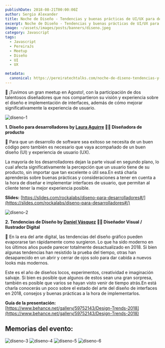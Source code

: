 ```yaml
---
publishDate: 2018-08-21T00:00:00Z
author: Sergio Alexander
title: Noche de Diseño - Tendencias y buenas prácticas de UI/UX para desarrolladores
excerpt: Noche de Diseño - Tendencias y buenas prácticas de UI/UX para desarrolladores
image: ~/assets/images/posts/banners/diseno.jpeg
category: Javascript
tags:
  - Javascript
  - PereiraJs
  - Meetup
  - Diseño
  - UI
  - UX

metadata:
  canonical: https://pereiratechtalks.com/noche-de-diseno-tendencias-y-buenas-practicas-de-ui-ux-para-desarrolladores/
---
```


📣 ¡Tuvimos un gran meetup en Agosto!, con la participación de dos talentosos diseñadores que nos compartieron su visión y experiencia sobre el diseño e implementación de interfaces, además de cómo mejorar significativamente la experiencia de usuario.

![diseno-1](~/assets/images/posts/content/diseno-1.jpeg)

**1\. Diseño para desarrolladores by [Laura Aguirre](https://twitter.com/lauraguirre011) 🧙‍♀️ Diseñadora de producto**

🔎 Para que un desarrollo de software sea exitoso se necesita de un buen código pero también es necesario que vaya acompañado de un buen diseño (UI) y experiencia de usuario (UX).

La mayoría de los desarrolladores dejan la parte visual en segundo plano, lo cual afecta significativamente la percepción que un usuario tiene de su producto, sin importar que tan excelente o útil sea.En está charla aprenderás sobre buenas prácticas y consideraciones a tener en cuenta a la hora de diseñar e implementar interfaces de usuario, que permitan al cliente tener la mejor experiencia posible.

**Slides:** [https://slides.com/rockalabs/diseno-para-desarrolladores#/](https://slides.com/rockalabs/diseno-para-desarrolladores#/)

![diseno-2](~/assets/images/posts/content/diseno-2.jpeg)

**2\. Tendencias de Diseño by [Daniel Vásquez](https://www.instagram.com/koruproject/) 🧙‍♂️ Diseñador Visual / Ilustrador Digital**

🔎 En la era del arte digital, las tendencias del diseño gráfico pueden evaporarse tan rápidamente como surgieron. Lo que ha sido moderno en los últimos años puede parecer totalmente desactualizado en 2018. Si bien algunas tendencias han resistido la prueba del tiempo, otras han desaparecido en un abrir y cerrar de ojos solo para dar cabida a nuevos looks más modernos.

Este es el año de diseños locos, experimentos, creatividad e imaginación salvaje. Si bien es posible que algunos de estos sean una gran sorpresa, también es posible que varios se hayan visto venir de tiempo atrás.En está charla conocerás un poco sobre el estado del arte del diseño de interfaces en 2018, consejos y buenas prácticas a la hora de implementarlos.

**Guía de la presentación:** [https://www.behance.net/gallery/59752143/Design-Trends-2018](https://www.behance.net/gallery/59752143/Design-Trends-2018)

Memorias del evento:
--------------------

![diseno-3](~/assets/images/posts/content/diseno-3.jpeg)
![diseno-4](~/assets/images/posts/content/diseno-4.jpeg)
![diseno-5](~/assets/images/posts/content/diseno-5.jpeg)
![diseno-6](~/assets/images/posts/content/diseno-6.jpg)
